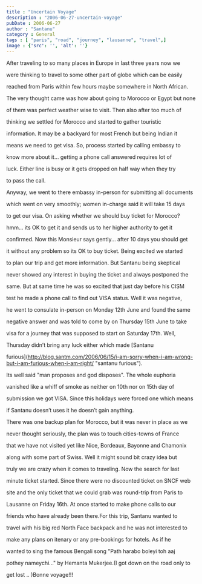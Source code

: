 ```yaml
---
title : "Uncertain Voyage"
description : "2006-06-27-uncertain-voyage"
pubDate : 2006-06-27
author : "Santanu"
category : General
tags : [ "paris", "road", "journey", "lausanne", "travel",]
image : {'src': '', 'alt': ''}
---
```



After traveling to so many places in Europe in last three years now we

were thinking to travel to some other part of globe which can be easily

reached from Paris within few hours maybe somewhere in North African.

The very thought came was how about going to Morocco or Egypt but none

of them was perfect weather wise to visit. Then also after too much of

thinking we settled for Morocco and started to gather touristic

information. It may be a backyard for most French but being Indian it

means we need to get visa. So, process started by calling embassy to

know more about it... getting a phone call answered requires lot of

luck. Either line is busy or it gets dropped on half way when they try

to pass the call.



  

Anyway, we went to there embassy in-person for submitting all documents

which went on very smoothly; women in-charge said it will take 15 days

to get our visa. On asking whether we should buy ticket for Morocco?

hmm... its OK to get it and sends us to her higher authority to get it

confirmed. Now this Monsieur says gently... after 10 days you should get

it without any problem so its OK to buy ticket. Being excited we started

to plan our trip and get more information. But Santanu being skeptical

never showed any interest in buying the ticket and always postponed the

same. But at same time he was so excited that just day before his CISM

test he made a phone call to find out VISA status. Well it was negative,

he went to consulate in-person on Monday 12th June and found the same

negative answer and was told to come by on Thursday 15th June to take

visa for a journey that was supposed to start on Saturday 17th. Well,

Thursday didn’t bring any luck either which made [Santanu

furious](http://blog.santm.com/2006/06/15/i-am-sorry-when-i-am-wrong-but-i-am-furious-when-i-am-right/ "santanu furious").



  

Its well said "man proposes and god disposes". The whole euphoria

vanished like a whiff of smoke as neither on 10th nor on 15th day of

submission we got VISA. Since this holidays were forced one which means

if Santanu doesn’t uses it he doesn’t gain anything.



  



  







There was one backup plan for Morocco, but it was never in place as we

never thought seriously, the plan was to touch cities-towns of France

that we have not visited yet like Nice, Bordeaux, Bayonne and Chamonix

along with some part of Swiss. Well it might sound bit crazy idea but

truly we are crazy when it comes to traveling. Now the search for last

minute ticket started. Since there were no discounted ticket on SNCF web

site and the only ticket that we could grab was round-trip from Paris to

Lausanne on Friday 16th. At once started to make phone calls to our

friends who have already been there.For this trip, Santanu wanted to

travel with his big red North Face backpack and he was not interested to

make any plans on itenary or any pre-bookings for hotels. As if he

wanted to sing the famous Bengali song "Path harabo boleyi toh aaj

pothey nameychi..." by Hemanta Mukerjee.(I got down on the road only to

get lost .. )Bonne voyage!!!
